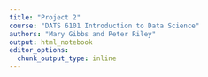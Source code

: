 ```yaml
---
title: "Project 2"
course: "DATS 6101 Introduction to Data Science"
authors: "Mary Gibbs and Peter Riley"
output: html_notebook
editor_options: 
  chunk_output_type: inline
---
```


```r

```

